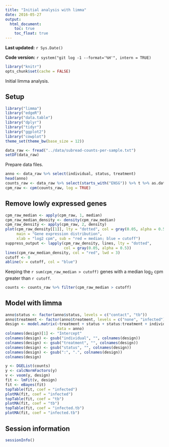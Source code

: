 ```yaml
---
title: "Initial analysis with limma"
date: 2016-05-27
output:
  html_document:
    toc: true
    toc_float: true
---
```


**Last updated:** `r Sys.Date()`

**Code version:** `r system("git log -1 --format='%H'", intern = TRUE)`

```r
library("knitr")
opts_chunk$set(cache = FALSE)
```

Initial limma analysis.

## Setup

```r
library("limma")
library("edgeR")
library("data.table")
library("dplyr")
library("tidyr")
library("ggplot2")
library("cowplot")
theme_set(theme_bw(base_size = 12))
```

```r
data_raw <- fread("../data/subread-counts-per-sample.txt")
setDF(data_raw)
```

Prepare data files.

```r
anno <- data_raw %>% select(individual, status, treatment)
head(anno)
counts_raw <- data_raw %>% select(starts_with("ENSG")) %>% t %>% as.data.frame
cpm_raw <- cpm(counts_raw, log = TRUE)
```

## Remove lowly expressed genes

```r
cpm_raw_median <- apply(cpm_raw, 1, median)
cpm_raw_median_density <- density(cpm_raw_median)
cpm_raw_density <- apply(cpm_raw, 2, density)
plot(cpm_raw_density[[1]], lty = "dotted", col = gray(0.05, alpha = 0.5),
     main = "Gene expression distribution",
     xlab = "log2 cpm", sub = "red = median; blue = cutoff")
suppress_output <- lapply(cpm_raw_density, lines, lty = "dotted",
                          col = gray(0.05, alpha = 0.5))
lines(cpm_raw_median_density, col = "red", lwd = 3)
cutoff <- 0
abline(v = cutoff, col = "blue")
```

Keeping the `r sum(cpm_raw_median > cutoff)` genes with a median log~2~ cpm greater than `r cutoff`.

```r
counts <- counts_raw %>% filter(cpm_raw_median > cutoff)
```

## Model with limma

```r
anno$status <- factor(anno$status, levels = c("contact", "tb"))
anno$treatment <- factor(anno$treatment, levels = c("none", "infected"))
design <- model.matrix(~treatment + status + status:treatment + individual,
                       data = anno)
colnames(design)[1] <- "Intercept"
colnames(design) <- gsub("individual", "", colnames(design))
colnames(design) <- gsub("treatment", "", colnames(design))
colnames(design) <- gsub("status", "", colnames(design))
colnames(design) <- gsub(":", ".", colnames(design))
colnames(design)
```

```r
y <- DGEList(counts)
y <- calcNormFactors(y)
v <- voom(y, design)
fit <- lmFit(v, design)
fit <- eBayes(fit)
topTable(fit, coef = "infected")
plotMA(fit, coef = "infected")
topTable(fit, coef = "tb")
plotMA(fit, coef = "tb")
topTable(fit, coef = "infected.tb")
plotMA(fit, coef = "infected.tb")
```

## Session information

```r
sessionInfo()
```
